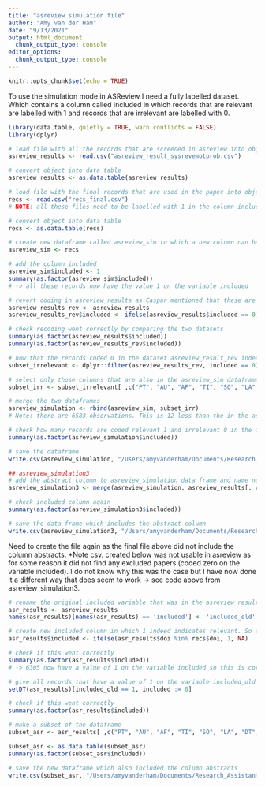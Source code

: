 ```yaml
---
title: "asreview simulation file"
author: "Amy van der Ham"
date: "9/13/2021"
output: html_document
  chunk_output_type: console
editor_options: 
  chunk_output_type: console
---
```


```r
knitr::opts_chunk$set(echo = TRUE)
```
To use the simulation mode in ASReview I need a fully labelled dataset. Which contains a column called included in which records that are relevant are labelled with 1 and records that are irrelevant are labelled with 0. 

```r
library(data.table, quietly = TRUE, warn.conflicts = FALSE)
library(dplyr)

# load file with all the records that are screened in asreview into object
asreview_results <- read.csv("asreview_result_sysrevemotprob.csv")

# convert object into data table
asreview_results <- as.data.table(asreview_results)

# load file with the final records that are used in the paper into object
recs <- read.csv("recs_final.csv")
# NOTE: all these files need to be labelled with 1 in the column included because these are the records that were deemed suitable for the analysis. 

# convert object into data table
recs <- as.data.table(recs)

# create new dataframe called asreview_sim to which a new column can be added
asreview_sim <- recs

# add the column included
asreview_sim$included <- 1
summary(as.factor(asreview_sim$included))
# -> all these records now have the value 1 on the variable included

# revert coding in asreview_results as Caspar mentioned that these are reversed coded
asreview_results_rev <- asreview_results
asreview_results_rev$included <- ifelse(asreview_results$included == 0, 1, 0)

# check recoding went correctly by comparing the two datasets
summary(as.factor(asreview_results$included))
summary(as.factor(asreview_results_rev$included))

# now that the records coded 0 in the dataset asreview_result_rev indeed represent the articles that were excluded we can subset these and add them to the dataframe asreview_sim 
subset_irrelevant <- dplyr::filter(asreview_results_rev, included == 0)

# select only those columns that are also in the asreview_sim dataframe
subset_irr <- subset_irrelevant[ ,c("PT", "AU", "AF", "TI", "SO", "LA", "DT", "DE", "ID", "AB", "C1", "RP", "EM", "FU", "FX", "NR", "TC", "Z9", "U1", "U2", "PU", "PI", "PA", "SN", "EI", "J9", "JI", "PD", "PY", "VL", "IS", "AR", "DI", "PG", "WC", "SC", "GA", "UT", "PM", "OA", "DA", "ER", "BP", "EP", "EA", "OI", "RI", "SI", "SU", "MA", "CA", "CT", "CY", "CL", "SP", "EF", "HC", "HP", "PN", "BE", "SE", "BN", "HO", "D2", "DB", "CR", "AU_UN", "AU1_UN", "AU_UN_NR", "SR_FULL", "SR", "doi", "title", "n_duplicates", "included")]

# merge the two dataframes 
asreview_simulation <- rbind(asreview_sim, subset_irr)
# Note: there are 6583 observations. This is 12 less than the in the asreview_result_sysrevemotprob.csv file. Have to check reason for this in exploration_asreviewresultsfile.Rmd. Probably something to do with rayyan. It does not really matter that these cases are excluded for the simulation however. 

# check how many records are coded relevant 1 and irrelevant 0 in the final dataframe
summary(as.factor(asreview_simulation$included))

# save the dataframe
write.csv(asreview_simulation, "/Users/amyvanderham/Documents/Research_Assistant_Rgit/veni_sysrev/asreview_simulation/asreview_simulation.csv", row.names = FALSE)

## asreview_simulation3
# add the abstract column to asreview_simulation data frame and name new data frame asreview_simulation3
asreview_simulation3 <- merge(asreview_simulation, asreview_results[, c("doi", "abstract")], by="doi")

# check included column again
summary(as.factor(asreview_simulation3$included))

# save the data frame which includes the abstract column
write.csv(asreview_simulation3, "/Users/amyvanderham/Documents/Research_Assistant_Rgit/veni_sysrev/asreview_simulation/asreview_simulation3.csv", row.names = FALSE)
```

Need to create the file again as the final file above did not include the column abstracts. 
*Note csv. created below was not usable in asreview as for some reason it did not find any excluded papers (coded zero on the variable included). I do not know why this was the case but I have now done it a different way that does seem to work -> see code above from asreview_simulation3. 
```r
# rename the original included variable that was in the asreview_result_sysrevemotprob.csv to included_old so that we can call the new and correctly coded (1 = relevant, 0 = irrelevant) column included. 
asr_results <- asreview_results
names(asr_results)[names(asr_results) == 'included'] <- 'included_old'

# create new included column in which 1 indeed indicates relevant. So all the articles that are in the data set recs have been deemed suitable for analysis so need to receive one on this new included variable.
asr_results$included <- ifelse(asr_results$doi %in% recs$doi, 1, NA)

# check if this went correctly
summary(as.factor(asr_results$included))
# -> 6305 now have a value of 1 on the variable included so this is correct

# give all records that have a value of 1 on the variable included_old (which was the revert coded variable) a value of 0 on the variable included
setDT(asr_results)[included_old == 1, included := 0]

# check if this went correctly
summary(as.factor(asr_results$included))

# make a subset of the dataframe
subset_asr <- asr_results[ ,c("PT", "AU", "AF", "TI", "SO", "LA", "DT", "DE", "ID", "AB", "C1", "RP", "EM", "FU", "FX", "NR", "TC", "Z9", "U1", "U2", "PU", "PI", "PA", "SN", "EI", "J9", "JI", "PD", "PY", "VL", "IS", "AR", "DI", "PG", "WC", "SC", "GA", "UT", "PM", "OA", "DA", "ER", "BP", "EP", "EA", "OI", "RI", "SI", "SU", "MA", "CA", "CT", "CY", "CL", "SP", "EF", "HC", "HP", "PN", "BE", "SE", "BN", "HO", "D2", "DB", "CR", "AU_UN", "AU1_UN", "AU_UN_NR", "SR_FULL", "SR", "doi", "title", "abstract", "n_duplicates", "included")]

subset_asr <- as.data.table(subset_asr)
summary(as.factor(subset_asr$included))

# save the new dataframe which also included the column abstracts
write.csv(subset_asr, "/Users/amyvanderham/Documents/Research_Assistant_Rgit/veni_sysrev/asreview_simulation/asreview_simulation2.csv", row.names = FALSE)
```


